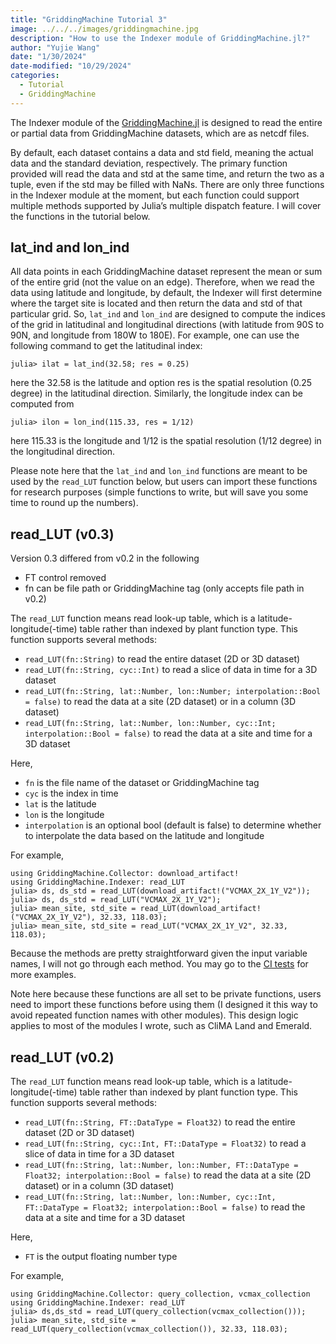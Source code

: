 ```yaml
---
title: "GriddingMachine Tutorial 3"
image: ../../../images/griddingmachine.jpg
description: "How to use the Indexer module of GriddingMachine.jl?"
author: "Yujie Wang"
date: "1/30/2024"
date-modified: "10/29/2024"
categories:
  - Tutorial
  - GriddingMachine
---
```


The Indexer module of the [GriddingMachine.jl](https://github.com/CliMA/GriddingMachine.jl){target="_blank"} is designed to read the entire or partial data from GriddingMachine datasets, which are as netcdf files.

By default, each dataset contains a data and std field, meaning the actual data and the standard deviation, respectively. The primary function provided will read the data and std at the same time, and return the two as a tuple, even if the std may be filled with NaNs. There are only three functions in the Indexer module at the moment, but each function could support multiple methods supported by Julia’s multiple dispatch feature. I will cover the functions in the tutorial below.


## lat_ind and lon_ind
All data points in each GriddingMachine dataset represent the mean or sum of the entire grid (not the value on an edge). Therefore, when we read the data using latitude and longitude, by default, the Indexer will first determine where the target site is located and then return the data and std of that particular grid. So,  `lat_ind` and `lon_ind` are designed to compute the indices of the grid in latitudinal and longitudinal directions (with latitude from 90S to 90N, and longitude from 180W to 180E). For example, one can use the following command to get the latitudinal index:
```
julia> ilat = lat_ind(32.58; res = 0.25)
```
here the 32.58 is the latitude and option res is the spatial resolution (0.25 degree) in the latitudinal direction. Similarly, the longitude index can be computed from
```
julia> ilon = lon_ind(115.33, res = 1/12)
```
here 115.33 is the longitude and 1/12 is the spatial resolution (1/12 degree) in the longitudinal direction.

Please note here that the `lat_ind` and `lon_ind` functions are meant to be used by the `read_LUT` function below, but users can import these functions for research purposes (simple functions to write, but will save you some time to round up the numbers).


## read_LUT (v0.3)
Version 0.3 differed from v0.2 in the following

- FT control removed
- fn can be file path or GriddingMachine tag (only accepts file path in v0.2)

The `read_LUT` function means read look-up table, which is a latitude-longitude(-time) table rather than indexed by plant function type. This function supports several methods:

- `read_LUT(fn::String)` to read the entire dataset (2D or 3D dataset)
- `read_LUT(fn::String, cyc::Int)` to read a slice of data in time for a 3D dataset
- `read_LUT(fn::String, lat::Number, lon::Number; interpolation::Bool = false)` to read the data at a site (2D dataset) or in a column (3D dataset)
- `read_LUT(fn::String, lat::Number, lon::Number, cyc::Int; interpolation::Bool = false)` to read the data at a site and time for a 3D dataset

Here,

- `fn` is the file name of the dataset or GriddingMachine tag
- `cyc` is the index in time
- `lat` is the latitude
- `lon` is the longitude
- `interpolation` is an optional bool (default is false) to determine whether to interpolate the data based on the latitude and longitude

For example,
```
using GriddingMachine.Collector: download_artifact!
using GriddingMachine.Indexer: read_LUT
julia> ds, ds_std = read_LUT(download_artifact!("VCMAX_2X_1Y_V2"));
julia> ds, ds_std = read_LUT("VCMAX_2X_1Y_V2");
julia> mean_site, std_site = read_LUT(download_artifact!("VCMAX_2X_1Y_V2"), 32.33, 118.03);
julia> mean_site, std_site = read_LUT("VCMAX_2X_1Y_V2", 32.33, 118.03);
```
Because the methods are pretty straightforward given the input variable names, I will not go through each method. You may go to the [CI tests](https://github.com/CliMA/GriddingMachine.jl/blob/main/test/runtests.jl){target="_blank"} for more examples.

Note here because these functions are all set to be private functions, users need to import these functions before using them (I designed it this way to avoid repeated function names with other modules). This design logic applies to most of the modules I wrote, such as CliMA Land and Emerald.


## read_LUT (v0.2)
The `read_LUT` function means read look-up table, which is a latitude-longitude(-time) table rather than indexed by plant function type. This function supports several methods:

- `read_LUT(fn::String, FT::DataType = Float32)` to read the entire dataset (2D or 3D dataset)
- `read_LUT(fn::String, cyc::Int, FT::DataType = Float32)` to read a slice of data in time for a 3D dataset
- `read_LUT(fn::String, lat::Number, lon::Number, FT::DataType = Float32; interpolation::Bool = false)` to read the data at a site (2D dataset) or in a column (3D dataset)
- `read_LUT(fn::String, lat::Number, lon::Number, cyc::Int, FT::DataType = Float32; interpolation::Bool = false)` to read the data at a site and time for a 3D dataset

Here,

- `FT` is the output floating number type

For example,
```
using GriddingMachine.Collector: query_collection, vcmax_collection
using GriddingMachine.Indexer: read_LUT
julia> ds,ds_std = read_LUT(query_collection(vcmax_collection()));
julia> mean_site, std_site = read_LUT(query_collection(vcmax_collection()), 32.33, 118.03);
```
